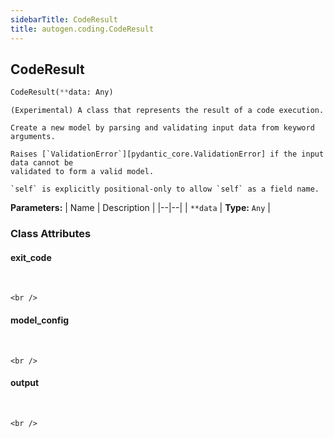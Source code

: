 ```yaml
---
sidebarTitle: CodeResult
title: autogen.coding.CodeResult
---
```

<h2 id="autogen.coding.CodeResult" class="doc doc-heading">
    <code class="doc-symbol doc-symbol-heading doc-symbol-class"></code>
    <span class="doc doc-object-name doc-class-name">CodeResult</span>
</h2>

```python
CodeResult(**data: Any)
```

    (Experimental) A class that represents the result of a code execution.
    
    Create a new model by parsing and validating input data from keyword arguments.
    
    Raises [`ValidationError`][pydantic_core.ValidationError] if the input data cannot be
    validated to form a valid model.
    
    `self` is explicitly positional-only to allow `self` as a field name.

<b>Parameters:</b>
| Name | Description |
|--|--|
| `**data` | **Type:** `Any` |

### Class Attributes

<code class="doc-symbol doc-symbol-heading doc-symbol-attribute"></code>
#### exit_code
<br />

    <br />

<code class="doc-symbol doc-symbol-heading doc-symbol-attribute"></code>
#### model_config
<br />

    <br />

<code class="doc-symbol doc-symbol-heading doc-symbol-attribute"></code>
#### output
<br />

    <br />